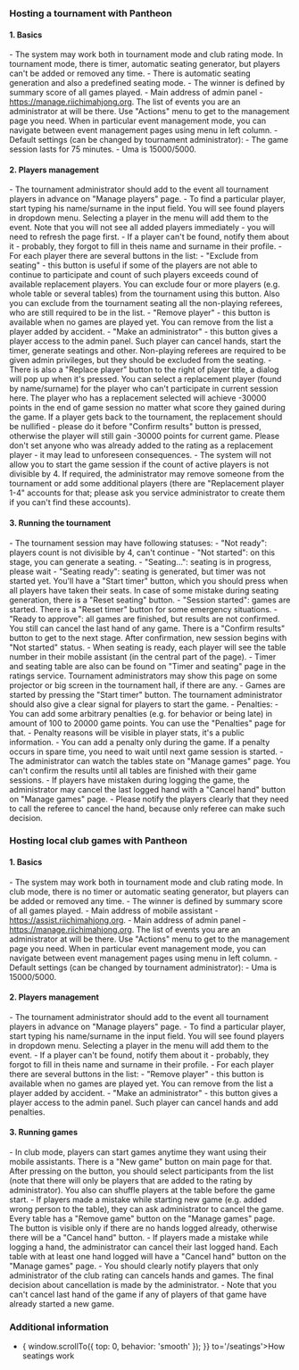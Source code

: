 
<Meta title='Tournaments - Mahjong Pantheon'
      description='How to host a tournament using Mahjong Pantheon' />

### Hosting a tournament with Pantheon

#### 1. Basics
<section className='sparseList'>
- The system may work both in tournament mode and club rating mode. In tournament mode, there is timer,
  automatic seating generator, but players can't be added or removed any time.
- There is automatic seating generation and also a predefined seating mode.
- The winner is defined by summary score of all games played.
- Main address of admin panel - <a href='https://manage.riichimahjong.org' target='_blank'>https://manage.riichimahjong.org</a>.
  The list of events you are an administrator at will be there. Use "Actions" menu to get to the management page
  you need. When in particular event management mode, you can navigate between event management pages using menu
  in left column.
- Default settings (can be changed by tournament administrator):
  - The game session lasts for 75 minutes.
  - Uma is 15000/5000.
</section>

#### 2. Players management
<section className='sparseList'>
- The tournament administrator should add to the event all tournament players in advance on "Manage players" page.
- To find a particular player, start typing his name/surname in the input field. You will see found players in
  dropdown menu. Selecting a player in the menu will add them to the event. Note that you will not see all added
  players immediately - you will need to refresh the page first.
- If a player can't be found, notify them about it - probably, they forgot to fill in theis name and surname in
  their profile.
- For each player there are several buttons in the list:
  - "Exclude from seating" - this button is useful if some of the players are not able to continue to participate
    and count of such players exceeds cound of available replacement players. You can exclude four or more players
    (e.g. whole table or several tables) from the tournament using this button. Also you can exclude from the
    tournament seating all the non-playing referees, who are still required to be in the list.
  - "Remove player" - this button is available when no games are played yet. You can remove from the list a player
    added by accident.
  - "Make an administrator" - this button gives a player access to the admin panel. Such player can cancel hands,
    start the timer, generate seatings and other. Non-playing referees are required to be given admin privileges,
    but they should be excluded from the seating.
  - There is also a "Replace player" button to the right of player title, a dialog will pop up when it's pressed.
    You can select a replacement player (found by name/surname) for the player who can't participate in current
    session here. The player who has a replacement selected will achieve -30000 points in the end of game session no
    matter what score they gained during the game. If a player gets back to the tournament, the replacement should be
    nullified - please do it before "Confirm results" button is pressed, otherwise the player will still gain -30000
    points for current game. Please don't set anyone who was already added to the rating as a replacement player -
    it may lead to unforeseen consequences.
- The system will not allow you to start the game session if the count of active players is not divisible by 4.
  If required, the administrator may remove someone from the tournament or add some additional players (there are
  "Replacement player 1-4" accounts for that; please ask you service administrator to create them if you can't find
  these accounts).
</section>

#### 3. Running the tournament
<section className='sparseList'>
- The tournament session may have following statuses:
  - "Not ready": players count is not divisible by 4, can't continue
  - "Not started": on this stage, you can generate a seating.
  - "Seating...": seating is in progress, please wait
  - "Seating ready": seating is generated, but timer was not started yet. You'll have a "Start timer" button, which
    you should press when all players have taken their seats. In case of some mistake during seating generation,
    there is a "Reset seating" button.
  - "Session started": games are started. There is a "Reset timer" button for some emergency situations.
  - "Ready to approve": all games are finished, but results are not confirmed. You still can cancel the last hand of
    any game. There is a "Confirm results" button to get to the next stage. After confirmation, new session begins
    with "Not started" status.
- When seating is ready, each player will see the table number in their mobile assistant (in the central part of the page).
- Timer and seating table are also can be found on "Timer and seating" page in the ratings service. Tournament
  administrators may show this page on some projector or big screen in the tournament hall, if there are any.
- Games are started by pressing the "Start timer" button. The tournament administrator should also give a clear signal
  for players to start the game.
- Penalties:
  - You can add some arbitrary penalties (e.g. for behavior or being late) in amount of 100 to 20000 game points.
    You can use the "Penalties" page for that.
  - Penalty reasons will be visible in player stats, it's a public information.
  - You can add a penalty only during the game. If a penalty occurs in spare time, you need to wait until next
    game session is started.
- The administrator can watch the tables state on "Manage games" page. You can't confirm the results until all tables
  are finished with their game sessions.
- If players have mistaken during logging the game, the administrator may cancel the last logged hand with a
  "Cancel hand" button on "Manage games" page.
- Please notify the players clearly that they need to call the referee to cancel the hand, because only referee
  can make such decision.
</section>

### Hosting local club games with Pantheon

#### 1. Basics
<section className='sparseList'>
- The system may work both in tournament mode and club rating mode. In club mode, there is no timer or automatic
  seating generator, but players can be added or removed any time.
- The winner is defined by summary score of all games played.
- Main address of mobile assistant - <a href='https://assist.riichimahjong.org' target='_blank'>https://assist.riichimahjong.org</a>.
- Main address of admin panel - <a href='https://manage.riichimahjong.org' target='_blank'>https://manage.riichimahjong.org</a>. The list of
  events you are an administrator at will be there. Use "Actions" menu to get to the management page you need.
  When in particular event management mode, you can navigate between event management pages using menu in left column.
- Default settings (can be changed by tournament administrator):
  - Uma is 15000/5000.
</section>

#### 2. Players management
<section className='sparseList'>
- The tournament administrator should add to the event all tournament players in advance on "Manage players" page.
- To find a particular player, start typing his name/surname in the input field. You will see found players in dropdown
  menu. Selecting a player in the menu will add them to the event.
- If a player can't be found, notify them about it - probably, they forgot to fill in theis name and surname in their profile.
- For each player there are several buttons in the list:
- "Remove player" - this button is available when no games are played yet. You can remove from the list a player added by accident.
- "Make an administrator" - this button gives a player access to the admin panel. Such player can cancel hands and add penalties.
</section>

#### 3. Running games
<section className='sparseList'>
- In club mode, players can start games anytime they want using their mobile assistants. There is a "New game" button
  on main page for that. After pressing on the button, you should select participants from the list (note that there
  will only be players that are added to the rating by administrator). You also can shuffle players at the table before
  the game start.
- If players made a mistake while starting new game (e.g. added wrong person to the table), they can ask administrator
  to cancel the game. Every table has a "Remove game" button on the "Manage games" page. The button is visible only if
  there are no hands logged already, otherwise there will be a "Cancel hand" button.
- If players made a mistake while logging a hand, the administrator can cancel their last logged hand. Each table with
  at least one hand logged will have a "Cancel hand" button on the "Manage games" page.
- You should clearly notify players that only administrator of the club rating can cancels hands and games. The final
  decision about cancellation is made by the administrator.
- Note that you can't cancel last hand of the game if any of players of that game have already started a new game.
</section>

### Additional information

- <Link onClick={() => { window.scrollTo({ top: 0, behavior: 'smooth' }); }} to='/seatings'>How seatings work</Link>
